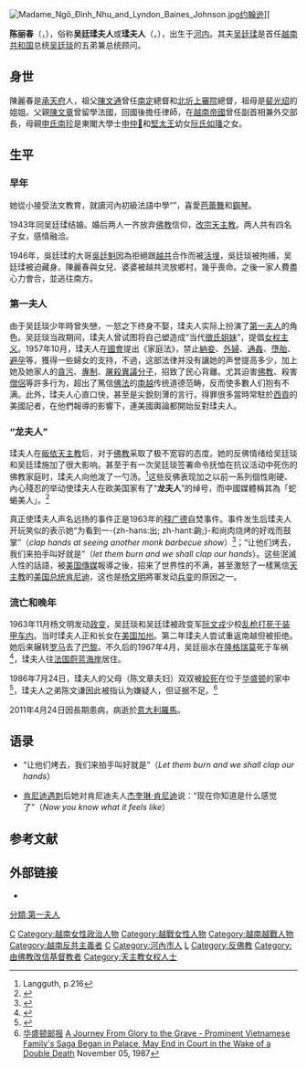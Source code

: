 {{noteTA
|1=zh-hans:杰奎琳;zh-hk:積琪蓮;zh-tw:賈桂琳;
|2=zh-hans:肯尼迪;zh-hk:甘迺迪;zh-tw:甘迺迪;
}}
{{Infobox Officeholder
| name          = 陳麗春<br />{{lang|vi|Trần Lệ Xuân}}
| image         = Madame Nhu in her thirties (1950s).jpg
| image_size    = 200px
| caption       = 攝於1950年代
| small_image   = 
| office        = {{RVN}}[[第一夫人|第一夫人]]
| term_start    = 1955年10月26日
| term_end      = 1963年11月2日
| successor     =[[阮慶|阮慶]]夫人{{link-vi|范麗陳|Phạm Lê Trần}}（1964－1965）<br>[[阮高祺|阮高祺]]夫人{{link-vi|鄧雪梅|Đặng Tuyết Mai}}（1965－1967）<br>[[阮文紹|阮文紹]]夫人{{link-vi|阮氏梅英|Nguyễn Thị Mai Anh}}（1967－1975）
| Sex           = 女
| birth_date    = {{birth date|1924|8|22}}<ref name="nytimes-death">{{cite news|url=http://www.nytimes.com/2011/04/27/world/asia/27nhu.html?partner=rss&emc=rss|title=Madame Nhu, Vietnam War Lightning Rod, Dies|author=Joseph R. Gregory|work=[[纽约时报|New York Times]]|date=26 April 2011|accessdate=2015-04-21|archive-date=2019-08-24|archive-url=https://web.archive.org/web/20190824224537/https://www.nytimes.com/2011/04/27/world/asia/27nhu.html?partner=rss&emc=rss|dead-url=no}}</ref>
| birth_place   = {{flag|法屬印度支那}}[[河內|河內]]
| death_date    = {{death date and age|2011|4|24|1924|8|22}}
| death_place   = {{ITA}}[[羅馬|羅馬]]
| nationality   = {{French Indochina}}（1924－1949）<br>{{flag|State of Vietnam}}（1949－1955）<br>{{RVN}}（1955－1975）<br>{{FRA}}（1975－2011）
| party         = 
| alma_mater    = 
| occupation    = 
| religion      = [[天主教会|罗马天主教]]
| spouse        = [[吳廷瑈|吳廷瑈]]
| parents       = [[陳文章|陳文章]]（父）
| children      = 吳廷卓、吳廷瓊、吳廷麗水、吳廷麗朝
| signature     = 
| website       = 
| footnotes     = 
}}

{{Vietnamese
 | title = 陳麗春
 | han-nom = 陳麗春
 | chuquocngu = {{lang|vi|Trần Lệ Xuân}} 
}}

[[File:Madame_Ngô_Đình_Nhu_and_Lyndon_Baines_Johnson.jpg|thumb]][[林登·约翰逊|约翰逊]]]]

'''陈丽春'''（{{lang-vi|Trần Lệ Xuân}}，{{bd|1924年|8月22日|2011年|4月24日|catIdx=T陈}}），俗称'''吴廷瑈夫人'''或'''瑈夫人'''（{{lang-vi|bà Nhu}}，{{lang-en|Madame Nhu}}），出生于[[河内|河内]]。其夫[[吴廷瑈|吴廷瑈]]是首任[[越南共和国|越南共和国]]总统[[吴廷琰|吴廷琰]]的五弟兼总统顾问。

==身世==
陳麗春是[[承天府|承天府]]人，祖父[[陳文通|陳文通]]曾任[[南定省|南定]]總督和[[北圻|北圻]][[上審院|上審院]]總督，祖母是[[裴光炤|裴光炤]]的姐姐。父親[[陳文章|陳文章]]曾留學法國，回國後擔任律師，在[[越南帝國|越南帝國]]曾任副首相兼外交部長，母親[[申氏南珍|申氏南珍]]是東閣大學士[[申仲𢤮|申仲𢤮]]和[[阮福洪侅|堅太王]]幼女[[阮氏如璠|阮氏如璠]]之女。

== 生平 ==
=== 早年 ===
她從小接受法文教育，就讀河內初級法語中學“{{link-en|阿爾貝特‧薩羅中學|Lycée Albert Sarraut}}”，喜愛[[芭蕾舞|芭蕾舞]]和[[鋼琴|鋼琴]]。

1943年同吴廷瑈结婚。婚后两人一齐放弃[[佛教|佛教]]信仰，[[改宗|改宗]][[天主教|天主教]]。两人共有四名子女，感情融洽。

1946年，吳廷瑈的大哥[[吳廷魁|吳廷魁]]因為拒絕跟[[越共|越共]]合作而被[[活埋|活埋]]，吳廷琰被拘捕，吴廷瑈被迫藏身。陳麗春與女兒、婆婆被越共流放鄉村，幾乎喪命。之後一家人費盡心力會合，並逃往南方。

=== 第一夫人 ===
由于吴廷琰少年時曾失戀，一怒之下终身不娶，瑈夫人实际上扮演了[[第一夫人|第一夫人]]的角色。吴廷琰当政期间，瑈夫人曾试图将自己塑造成“当代[[徵氏姐妹|徵氏姐妹]]”，提倡[[女权主义|女权主义]]。1957年10月，瑈夫人在[[國會|國會]]提出《家庭法》，禁止[[納妾|納妾]]、[[外婦|外婦]]、[[通姦|通姦]]、[[墮胎|墮胎]]、[[避孕|避孕]]等，獲得一些婦女的支持，不過，这部法律并没有讓她的声誉提高多少，加上她及她家人的[[貪污|貪污]]、[[專制|專制]]、[[屠殺|屠殺]][[異議分子|異議分子]]，招致了民心背離。尤其迫害[[佛教|佛教]]、殺害[[僧侶|僧侶]]等許多行为，超出了篤信[[佛法|佛法]]的[[南越|南越]]传统道德范畴，反而使多數人们抱有不满。此外，瑈夫人心直口快，甚至是尖銳刻薄的言行，得罪很多當時常駐於[[胡志明市|西貢]]的美國記者，在他們報導的影響下，連美國輿論都開始反對瑈夫人。

=== “龙夫人” ===
瑈夫人在[[皈依|皈依]][[天主教|天主教]]后，对于[[佛教|佛教]]采取了极不宽容的态度。她的反佛情绪给吴廷琰和吴廷瑈施加了很大影响。甚至于有一次吴廷琰签署命令抚恤在抗议活动中死伤的佛教家庭时，瑈夫人向他泼了一勺汤。<ref>Langguth, p.216 </ref>这些反佛表现加之以前一系列個性剛硬、內心殘忍的举动使瑈夫人在欧美国家有了“'''龙夫人'''”的绰号，而中國媒體稱其為「蛇蝎美人」。<ref>{{cite web |title=南越第一夫人陈丽春，典型的蛇蝎美人，完美诠释了“最毒妇人心” |url=https://c.m.163.com/news/a/DRJ1P1G80511LEVQ.html |website=[[網易|網易]] |accessdate=2020-06-05 |archive-date=2020-06-05 |archive-url=https://web.archive.org/web/20200605124544/https://c.m.163.com/news/a/DRJ1P1G80511LEVQ.html |dead-url=no }}</ref>

真正使瑈夫人声名远扬的事件正是1963年的[[释广德|释广德]]自焚事件。事件发生后瑈夫人开玩笑似的表示她“为看到一-{zh-hans:出; zh-hant:齣;}-和尚肉烧烤的好戏而鼓掌”（''clap hands at seeing another monk barbecue show''）<ref>{{cite news|url=http://www.theguardian.com/world/2011/apr/26/madame-nhu-obituary|title=Madame Nhu obituary|publisher=[[衛報|衛報]]|date=2011-04-26|accessdate=2015-04-20|archive-date=2021-01-25|archive-url=https://web.archive.org/web/20210125022825/https://www.theguardian.com/world/2011/apr/26/madame-nhu-obituary|dead-url=no}}</ref>；“让他们烤去，我们来拍手叫好就是”（''let them burn and we shall clap our hands''）。这些泯滅人性的話語，被[[美国|美国]][[傳媒|傳媒]]報導之後，招来了世界性的不满，甚至激怒了一樣篤信[[天主教|天主教]]的[[美国总统|美国总统]][[肯尼迪|肯尼迪]]，这也是[[杨文明|杨文明]]將軍发动[[1963年南越政變|兵变]]的原因之一。

=== 流亡和晚年 ===
{{External media |align=right |width=220px
 |image1 = [http://img.blog.cctv.com/attachments/2009/12/495576_2009120219195719.jpg 陈丽春与长女吴廷丽水（左）在巴黎]{{Dead link|date=2020-11-24T18:53:48+00:00}}
 |image2 = [http://img3.cache.netease.com/photo/0026/2011-05-03/733F32FI3QV10026.jpg 陈丽春与吴廷丽水（右）]
}}
1963年11月杨文明发动[[1963年南越政变|政变]]，吴廷琰和吴廷瑈被政变军[[阮文戎|阮文戎]]少校[[吴廷琰之死|乱枪打死于装甲车内]]。当时瑈夫人正和长女{{link-en|吴廷丽水|Ngô Đình Lệ Thủy}}在[[美国|美国]][[加州|加州]]。第二年瑈夫人尝试重返南越但被拒绝。她后来辗转[[罗马|罗马]]去了[[巴黎|巴黎]]。不久后的1967年4月，吴廷丽水在[[隆格瑞莫|隆格瑞莫]]死于车祸<ref>{{cite news|title=Crash Kills Mrs. Nhu's Daughter|publisher=[[旧金山纪事报|旧金山纪事报]]|date=1967-04-14|url=http://jfk.hood.edu/Collection/White%20Materials/White%20Assassination%20Clippings%20Folders/Miscellaneous%20Folders/Miscellaneous%20II/Misc%20II-026.pdf|accessdate=2016-11-18|archive-date=2017-03-05|archive-url=https://web.archive.org/web/20170305002550/http://jfk.hood.edu/Collection/White%20Materials/White%20Assassination%20Clippings%20Folders/Miscellaneous%20Folders/Miscellaneous%20II/Misc%20II-026.pdf|dead-url=no}}</ref>，瑈夫人往[[法国|法国]][[蔚蓝海岸|蔚蓝海岸]]居住。

1986年7月24日，瑈夫人的父母（陈文章夫妇）双双被[[絞死|絞死]]在位于[[华盛顿|华盛顿]]的家中<ref>{{cite news|url=http://articles.latimes.com/1986-07-26/news/mn-43_1_monk|title=Parents of Vietnam's Mme. Nhu Found Dead in Washington : Son Held in Murder of Diem Diplomats|publisher=Times Wire Services|date=1986-07-26|accessdate=2016-11-18|archive-date=2017-03-05|archive-url=https://web.archive.org/web/20170305074038/http://articles.latimes.com/1986-07-26/news/mn-43_1_monk|dead-url=no}}</ref>，瑈夫人之弟陈文谦因此被指认为嫌疑人，但证据不足。<ref>[[华盛顿邮报|华盛顿邮报]] [http://articles.latimes.com/1987-11-05/news/vw-18789_1_vietnamese-family A Journey From Glory to the Grave - Prominent Vietnamese Family's Saga Began in Palace, May End in Court in the Wake of a Double Death] {{Wayback|url=http://articles.latimes.com/1987-11-05/news/vw-18789_1_vietnamese-family |date=20110101173327 }} November 05, 1987</ref>

2011年4月24日因長期患病，病逝於[[意大利|意大利]][[羅馬|羅馬]]。

== 语录 ==
*“让他们烤去，我们来拍手叫好就是”（''Let them burn and we shall clap our hands''）

*[[肯尼迪遇刺|肯尼迪遇刺]]后她对肯尼迪夫人[[杰奎琳·肯尼迪|杰奎琳·肯尼迪]]说：“现在你知道是什么感觉了”（''Now you know what it feels like''）

== 参考文献 ==
{{reflist}}

== 外部链接 ==
*{{imdb name|0629161}}

{{前後任|[[阮有氏蘭|南芳皇后]]|[[阮慶|阮慶]]夫人{{link-vi|范麗陳|Phạm Lê Trần}}|南越第一夫人|}}

[[Category:吴廷可家族|C]]
[[Category:越南女性政治人物|Category:越南女性政治人物]]
[[Category:越戰女性人物|Category:越戰女性人物]]
[[Category:越南越戰人物|Category:越南越戰人物]]
[[Category:越南反共主義者|Category:越南反共主義者]]
[[Category:越南天主教徒|C]]
[[Category:河內市人|Category:河內市人]]
[[Category:陈姓|L]]
[[Category:反佛教|Category:反佛教]]
[[分類:第一夫人|分類:第一夫人]]
[[Category:由佛教改信基督教者|Category:由佛教改信基督教者]]
[[Category:天主教女权人士|Category:天主教女权人士]]